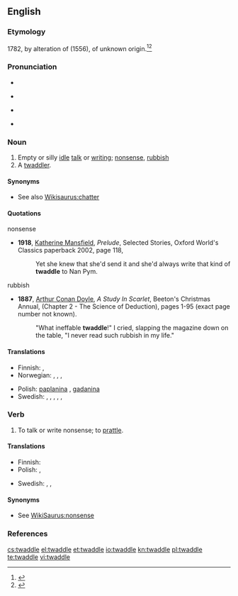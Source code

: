 ==English==
{{wikipedia}}
===Etymology===
1782, by alteration of {{term|twattle|lang=en}} (1556), of unknown origin.<ref>{{R:Online Etymology Dictionary}}</ref><ref>{{R:Merriam Webster Online}}</ref>

===Pronunciation===
* {{rhymes|ædəl}}
* {{a|UK}} {{IPA|/ˈtwɒdəl/}}
* {{a|US}} {{IPA|/ˈtwɑdəl/}}
* {{audio|en-us-twaddle.ogg|Audio (US)}}

===Noun===
{{en-noun}}

# Empty or silly [[idle]] [[talk]] or [[writing]]; [[nonsense]], [[rubbish]]
# A [[twaddler]].

====Synonyms====
* See also [[Wikisaurus:chatter]]

====Quotations====
;nonsense
* '''1918''', [[w:Katherine Mansfield|Katherine Mansfield]], ''Prelude'', Selected Stories, Oxford World's Classics paperback 2002, page 118,
*: Yet she knew that she'd send it and she'd always write that kind of '''twaddle''' to Nan Pym.
;rubbish
* '''1887''', [[w:Arthur Conan Doyle|Arthur Conan Doyle]], ''A Study In Scarlet'', Beeton's Christmas Annual, (Chapter 2 - The Science of Deduction), pages 1-95 (exact page number not known).
*: "What ineffable '''twaddle'''!" I cried, slapping the magazine down on the table, "I never read such rubbish in my life."

====Translations====
{{trans-top|Empty or silly idle talk or writing; nonsense}}
* Finnish: {{t-|fi|höpinä}},  {{t|fi|höpötys}}
* Norwegian: {{t|no|pjatt|n}}, {{t|no|tomprat|m}}, {{t|no|tullprat|m}}, {{t|no|løst}} {{t|no|prat}}
{{trans-mid}}
* Polish: [[paplanina]] {{f}}, [[gadanina]] {{f}}
* Swedish: {{t+|sv|trams|n}}, {{t|sv|svammel|n}}, {{t|sv|dravel|n}}, {{t+|sv|snack|n}}, {{t|sv|pladder|n}}, {{t-|sv|babbel|n}}
{{trans-bottom}}

===Verb===
{{en-verb|twaddles|twaddling|twaddled}}

# To talk or write nonsense; to [[prattle]].

====Translations====
{{trans-top|To talk or write nonsense}}
* Finnish: {{t-|fi|höpöttää}}
* Polish: {{t+|pl|paplać}}, {{t+|pl|gadać}}
{{trans-mid}}
* Swedish: {{t|sv|svamla}}, {{t|sv|pladdra}}, {{t|sv|babbla}}
{{trans-bottom}}

====Synonyms====
* See [[WikiSaurus:nonsense]]

===References===
<references/>

[[cs:twaddle]]
[[el:twaddle]]
[[et:twaddle]]
[[io:twaddle]]
[[kn:twaddle]]
[[pl:twaddle]]
[[te:twaddle]]
[[vi:twaddle]]